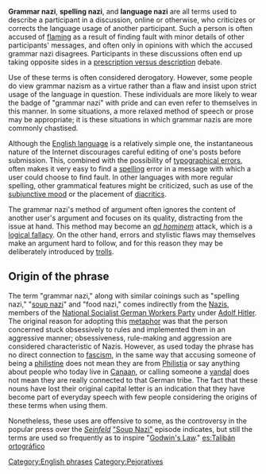 '''Grammar nazi''', '''spelling nazi''', and '''language nazi''' are all terms used to describe a participant in a discussion, online or otherwise, who criticizes or corrects the language usage of another participant. Such a person is often accused of [[flaming]] as a result of finding fault with minor details of other participants' messages, and often only in opinions with which the accused grammar nazi disagrees. Participants in these discussions often end up taking opposite sides in a [[Prescription and description| prescription versus description]] debate.

Use of these terms is often considered derogatory. However, some people do view grammar nazism as a virtue rather than a flaw and insist upon strict usage of the language in question. These individuals are more likely to wear the badge of "grammar nazi" with pride and can even refer to themselves in this manner. In some situations, a more relaxed method of speech or prose may be appropriate; it is these situations in which grammar nazis are more commonly chastised.

Although the [[English language]] is a relatively simple one, the instantaneous nature of the Internet discourages careful editing of one's posts before submission. This, combined with the possibility of [[typographical error]]s, often makes it very easy to find a [[spelling]] error in a message with which a user could choose to find fault. In other languages with more regular spelling, other grammatical features might be criticized, such as use of the [[subjunctive mood]] or the placement of [[diacritic]]s.

The grammar nazi's method of argument often ignores the content of another user's argument and focuses on its quality, distracting from the issue at hand. This method may become an ''[[ad hominem]]'' attack, which is a [[logical fallacy]]. On the other hand, errors and stylistic flaws may themselves make an argument hard to follow, and for this reason they may be deliberately introduced by [[internet troll|trolls]].

==Origin of the phrase==
The term "grammar nazi," along with similar coinings such as "spelling nazi," "[[soup nazi]]" and "food nazi," comes indirectly from the [[Nazism|Nazis]], members of the [[National Socialist German Workers Party]] under [[Adolf Hitler]]. The original reason for adopting this [[metaphor]] was that the person concerned stuck obsessively to rules and implemented them in an aggressive manner; obsessiveness, rule-making and aggression are considered characteristic of Nazis. However, as used today the phrase has no direct connection to [[fascism]], in the same way that accusing someone of being a [[philistine]] does not mean they are from [[Philistia]] or say anything about people who today live in [[Canaan]], or calling someone a [[vandal]] does not mean they are really connected to that German tribe. The fact that these nouns have lost their original capital letter is an indication that they have become part of everyday speech with few people considering the origins of these terms when using them. 

Nonetheless, these uses are offensive to some, as the controversy in the popular press over the ''[[Seinfeld]]'' [[Soup Nazi|"Soup Nazi"]] episode indicates, but still the terms are used so frequently as to inspire "[[Godwin's Law]]."
[[es:Talibán ortográfico]]

[[Category:English phrases]]
[[Category:Pejoratives]]